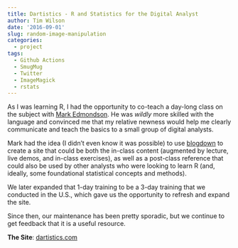 ```yaml
---
title: Dartistics - R and Statistics for the Digital Analyst
author: Tim Wilson
date: '2016-09-01'
slug: random-image-manipulation
categories:
  - project
tags:
  - Github Actions
  - SmugMug
  - Twitter
  - ImageMagick
  - rstats
---
```


As I was learning R, I had the opportunity to co-teach a day-long class on the subject with [Mark Edmondson](https://twitter.com/holomarked). He was _wildly_ more skilled with the language and convinced me that my relative newness would help me clearly communicate and teach the basics to a small group of digital analysts.

Mark had the idea (I didn't even know it was possible) to use [blogdown](https://bookdown.org/yihui/blogdown/) to create a site that could be both the in-class content (augmented by lecture, live demos, and in-class exercises), as well as a post-class reference that could also be used by other analysts who were looking to learn R (and, ideally, some foundational statistical concepts and methods).

We later expanded that 1-day training to be a 3-day training that we conducted in the U.S., which gave us the opportunity to refresh and expand the site.

Since then, our maintenance has been pretty sporadic, but we continue to get feedback that it is a useful resource.

**The Site**: [dartistics.com](https://dartistics.com)